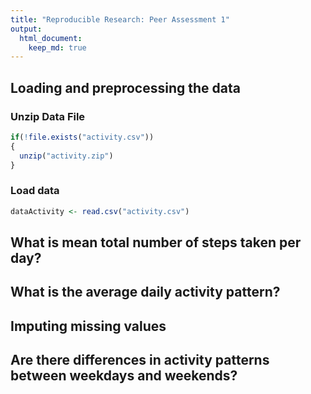 ```yaml
---
title: "Reproducible Research: Peer Assessment 1"
output: 
  html_document:
    keep_md: true
---
```



## Loading and preprocessing the data
### Unzip Data File
```r
if(!file.exists("activity.csv"))
{
  unzip("activity.zip")
}
```
### Load data
```r
dataActivity <- read.csv("activity.csv")
```



## What is mean total number of steps taken per day?



## What is the average daily activity pattern?



## Imputing missing values



## Are there differences in activity patterns between weekdays and weekends?
